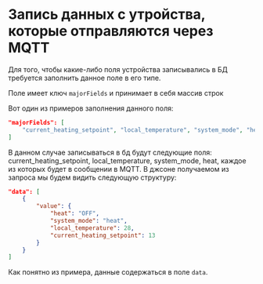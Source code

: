 # Запись данных с утройства, которые отправляются через MQTT

Для того, чтобы какие-либо поля устройства записывались в БД требуется заполнить данное поле в его типе.

<Info>Поле имеет ключ `majorFields` и принимает в себя массив строк</Info>

Вот один из примеров заполнения данного поля:

```json 
"majorFields": [
    "current_heating_setpoint", "local_temperature", "system_mode", "heat"
]
```

В данном случае записываться в бд будут следующие поля: current_heating_setpoint, local_temperature, system_mode, heat, каждое из которых будет в сообщении в MQTT.
В джсоне получаемом из запроса мы будем видить следующую структуру:
```json
"data": [
    {
        "value": {
            "heat": "OFF",
            "system_mode": "heat",
            "local_temperature": 28,
            "current_heating_setpoint": 13
        }
    }
]
```
Как понятно из примера, данные содержаться в поле `data`.